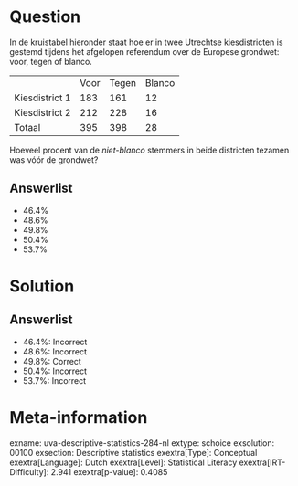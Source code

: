 Question
========

In de kruistabel hieronder staat hoe er in twee Utrechtse kiesdistricten
is gestemd tijdens het afgelopen referendum over de Europese grondwet:
voor, tegen of blanco.

  ---------------- ------ ------- --------
                   Voor   Tegen   Blanco
  Kiesdistrict 1   183    161     12
  Kiesdistrict 2   212    228     16
  Totaal           395    398     28
  ---------------- ------ ------- --------

Hoeveel procent van de *niet-blanco* stemmers in beide districten
tezamen was vóór de grondwet?

Answerlist
----------

* 46.4%
* 48.6%
* 49.8%
* 50.4%
* 53.7%

Solution
========

Answerlist
----------

* 46.4%: Incorrect
* 48.6%: Incorrect
* 49.8%: Correct
* 50.4%: Incorrect
* 53.7%: Incorrect

Meta-information
================
exname: uva-descriptive-statistics-284-nl
extype: schoice
exsolution: 00100
exsection: Descriptive statistics
exextra[Type]: Conceptual
exextra[Language]: Dutch
exextra[Level]: Statistical Literacy
exextra[IRT-Difficulty]: 2.941
exextra[p-value]: 0.4085
